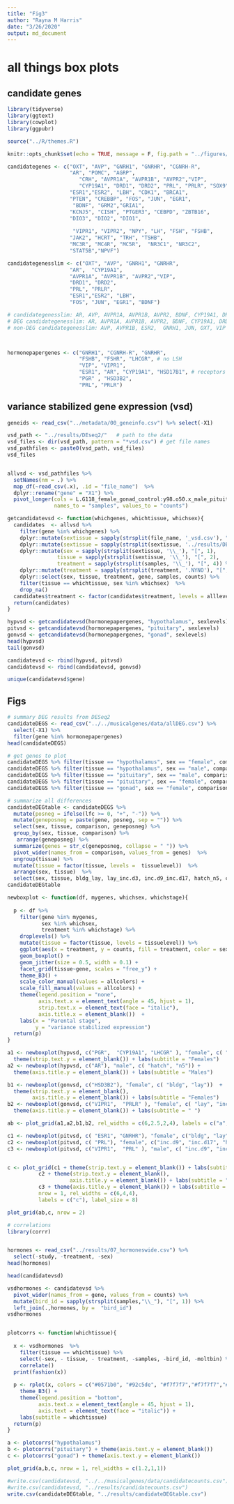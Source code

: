 ```yaml
---
title: "Fig3"
author: "Rayna M Harris"
date: "3/26/2020"
output: md_document
---
```


# all things box plots


## candidate genes

```r
library(tidyverse)
library(ggtext)
library(cowplot)
library(ggpubr)

source("../R/themes.R")

knitr::opts_chunk$set(echo = TRUE, message = F, fig.path = "../figures/")

candidategenes <- c("OXT", "AVP", "GNRH1", "GNRHR", "CGNRH-R",
                    "AR", "POMC", "AGRP", 
                       "CRH", "AVPR1A", "AVPR1B", "AVPR2","VIP",
                       "CYP19A1", "DRD1", "DRD2", "PRL", "PRLR", "SOX9", 
                    "ESR1","ESR2", "LBH", "CDK1", "BRCA1",
                    "PTEN", "CREBBP", "FOS", "JUN", "EGR1",
                     "BDNF", "GRM2","GRIA1",
                    "KCNJ5", "CISH", "PTGER3", "CEBPD", "ZBTB16", 
                    "DIO3", "DIO2", "DIO1",
                    
                     "VIPR1", "VIPR2", "NPY", "LH", "FSH", "FSHB",
                    "JAK2", "HCRT", "TRH", "TSHB",
                    "MC3R", "MC4R", "MC5R",  "NR3C1", "NR3C2",
                    "STAT5B","NPVF") 

candidategenesslim <- c("OXT", "AVP", "GNRH1", "GNRHR", 
                    "AR",  "CYP19A1", 
                    "AVPR1A", "AVPR1B", "AVPR2","VIP",
                    "DRD1", "DRD2", 
                    "PRL", "PRLR",  
                    "ESR1","ESR2", "LBH",  
                    "FOS", "JUN", "EGR1", "BDNF") 

# candidategenesslim: AR, AVP, AVPR1A, AVPR1B, AVPR2, BDNF, CYP19A1, DRD1, EGR1, ESR1, ESR2, FOS, GNRH1, GNRHR, JUN, LBH, OXT, PRL, PRLR, VIP
# DEG candidategenesslim: AR, AVPR1A, AVPR1B, AVPR2, BDNF, CYP19A1, DRD1, ESR1, FOS, GNRHR, LBH, PRL, PRLR, 
# non-DEG candidategenesslim: AVP, AVPR1B, ESR2,  GNRH1, JUN, OXT, VIP



hormonepapergenes <- c("GNRH1", "CGNRH-R", "GNRHR",  
                       "FSHB", "FSHR", "LHCGR", # no LSH
                       "VIP", "VIPR1",
                       "ESR1", "AR", "CYP19A1", "HSD17B1", # receptors synthesis
                       "PGR" , "HSD3B2", 
                       "PRL", "PRLR")
```

## variance stabilized gene expression  (vsd)

```r
geneids <- read_csv("../metadata/00_geneinfo.csv") %>% select(-X1)

vsd_path <- "../results/DEseq2/"   # path to the data
vsd_files <- dir(vsd_path, pattern = "*vsd.csv") # get file names
vsd_pathfiles <- paste0(vsd_path, vsd_files)
vsd_files


allvsd <- vsd_pathfiles %>%
  setNames(nm = .) %>% 
  map_df(~read_csv(.x), .id = "file_name")  %>% 
  dplyr::rename("gene" = "X1") %>% 
  pivot_longer(cols = L.G118_female_gonad_control:y98.o50.x_male_pituitary_inc.d3, 
               names_to = "samples", values_to = "counts") 

getcandidatevsd <- function(whichgenes, whichtissue, whichsex){
  candidates  <- allvsd %>%
    filter(gene %in% whichgenes) %>%
    dplyr::mutate(sextissue = sapply(strsplit(file_name, '_vsd.csv'), "[", 1)) %>%
    dplyr::mutate(sextissue = sapply(strsplit(sextissue, '../results/DEseq2/'), "[", 2)) %>%
    dplyr::mutate(sex = sapply(strsplit(sextissue, '\\_'), "[", 1),
                tissue = sapply(strsplit(sextissue, '\\_'), "[", 2),
                treatment = sapply(strsplit(samples, '\\_'), "[", 4)) %>%
    dplyr::mutate(treatment = sapply(strsplit(treatment, '.NYNO'), "[", 1)) %>%
    dplyr::select(sex, tissue, treatment, gene, samples, counts) %>%
    filter(tissue == whichtissue, sex %in% whichsex)  %>%
    drop_na()
  candidates$treatment <- factor(candidates$treatment, levels = alllevels)
  return(candidates)
}

hypvsd <- getcandidatevsd(hormonepapergenes, "hypothalamus", sexlevels)
pitvsd <- getcandidatevsd(hormonepapergenes, "pituitary", sexlevels)
gonvsd <- getcandidatevsd(hormonepapergenes, "gonad", sexlevels)
head(hypvsd)
tail(gonvsd)

candidatevsd <- rbind(hypvsd, pitvsd)
candidatevsd <- rbind(candidatevsd, gonvsd)

unique(candidatevsd$gene)
```

## Figs 


```r
# summary DEG results from DESeq2
candidateDEGS <- read_csv("../../musicalgenes/data/allDEG.csv") %>%
  select(-X1) %>%
  filter(gene %in% hormonepapergenes)
head(candidateDEGS)

# get genes to plot
candidateDEGS %>% filter(tissue == "hypothalamus", sex == "female", comparison != "control_bldg") 
candidateDEGS %>% filter(tissue == "hypothalamus", sex == "male", comparison != "control_bldg") 
candidateDEGS %>% filter(tissue == "pituitary", sex == "male", comparison != "control_bldg") 
candidateDEGS %>% filter(tissue == "pituitary", sex == "female", comparison != "control_bldg") 
candidateDEGS %>% filter(tissue == "gonad", sex == "female", comparison != "control_bldg") 

# summarize all differences
candidateDEGtable <- candidateDEGS %>%
  mutate(posneg = ifelse(lfc >= 0, "+", "-")) %>%
  mutate(geneposneg = paste(gene, posneg, sep = "")) %>%
  select(sex, tissue, comparison, geneposneg) %>%
  group_by(sex, tissue, comparison) %>%
   arrange(geneposneg) %>%
  summarize(genes = str_c(geneposneg, collapse = " ")) %>% 
  pivot_wider(names_from = comparison, values_from = genes)  %>% 
  ungroup(tissue) %>%
  mutate(tissue = factor(tissue, levels =  tissuelevel))  %>% 
  arrange(sex, tissue)  %>% 
  select(sex, tissue, bldg_lay, lay_inc.d3, inc.d9_inc.d17, hatch_n5, control_bldg)
candidateDEGtable

newboxplot <- function(df, mygenes, whichsex, whichstage){
  
  p <- df %>%
    filter(gene %in% mygenes, 
           sex %in% whichsex,
           treatment %in% whichstage) %>%
    droplevels() %>%
    mutate(tissue = factor(tissue, levels = tissuelevel)) %>%
    ggplot(aes(x = treatment, y = counts, fill = treatment, color = sex)) +
    geom_boxplot() +
    geom_jitter(size = 0.5, width = 0.1) +
    facet_grid(tissue~gene, scales = "free_y") +
    theme_B3() +
    scale_color_manual(values = allcolors) +
    scale_fill_manual(values = allcolors) +
    theme(legend.position = "none",
          axis.text.x = element_text(angle = 45, hjust = 1),
          strip.text.x = element_text(face = "italic"),
          axis.title.x = element_blank())  +
    labs(x = "Parental stage",
         y = "variance stabilized expression")
  return(p)
}

a1 <- newboxplot(hypvsd, c("PGR",  "CYP19A1", "LHCGR" ), "female", c( "hatch", "n5")) + 
  theme(strip.text.y = element_blank()) + labs(subtitle = "Females")
a2 <- newboxplot(hypvsd, c("AR"), "male", c( "hatch", "n5")) + 
  theme(axis.title.y = element_blank()) + labs(subtitle = "Males")

b1 <- newboxplot(gonvsd, c("HSD3B2"), "female", c( "bldg", "lay"))  +
  theme(strip.text.y = element_blank(),
        axis.title.y = element_blank()) + labs(subtitle = "Females")
b2 <- newboxplot(gonvsd, c("VIPR1",  "PRLR" ), "female", c( "lay", "inc.d3"))  + 
  theme(axis.title.y = element_blank()) + labs(subtitle = " ")

ab <- plot_grid(a1,a2,b1,b2, rel_widths = c(6,2.5,2,4), labels = c("a", " ", "b", " "), label_size = 8, nrow = 1)

c1 <- newboxplot(pitvsd, c( "ESR1", "GNRHR"), "female", c("bldg", "lay",  "inc.d3")) 
c2 <- newboxplot(pitvsd, c( "PRL"), "female", c("inc.d9", "inc.d17", "hatch", "n5")) 
c3 <- newboxplot(pitvsd, c("VIPR1",  "PRL" ), "male", c( "inc.d9", "inc.d17")) 


c <- plot_grid(c1 + theme(strip.text.y = element_blank()) + labs(subtitle = "Females"),
          c2 + theme(strip.text.y = element_blank(),
                    axis.title.y = element_blank()) + labs(subtitle = " ") ,
          c3 + theme(axis.title.y = element_blank()) + labs(subtitle = "Males"), 
          nrow = 1, rel_widths = c(6,4,4),
          labels = c("c"), label_size = 8)

plot_grid(ab,c, nrow = 2)

# correlations
library(corrr)


hormones <- read_csv("../results/07_hormoneswide.csv") %>%
  select(-study, -treatment, -sex)
head(hormones)

head(candidatevsd)

vsdhormones <- candidatevsd %>%
  pivot_wider(names_from = gene, values_from = counts) %>%
  mutate(bird_id = sapply(strsplit(samples,"\\_"), "[", 1)) %>%
  left_join(.,hormones, by =  "bird_id")
vsdhormones


plotcorrs <- function(whichtissue){
  
  x <- vsdhormones  %>%
    filter(tissue == whichtissue) %>%
    select(-sex, - tissue, - treatment, -samples, -bird_id, -moltbin) %>%
    correlate()
  print(fashion(x))
  
  p <- rplot(x, colors = c("#0571b0", "#92c5de", "#f7f7f7","#f7f7f7","#f7f7f7", "#f4a582", "#ca0020")) +
    theme_B3() +
    theme(legend.position = "bottom",
          axis.text.x = element_text(angle = 45, hjust = 1),
          axis.text = element_text(face = "italic")) +
    labs(subtitle = whichtissue)
  return(p)
}

a <- plotcorrs("hypothalamus") 
b <- plotcorrs("pituitary") + theme(axis.text.y = element_blank())
c <- plotcorrs("gonad") + theme(axis.text.y = element_blank())

plot_grid(a,b,c, nrow = 1, rel_widths = c(1.2,1,1))


```

```r
#write.csv(candidatevsd, "../../musicalgenes/data/candidatecounts.csv")
#write.csv(candidatevsd, "../results/candidatecounts.csv")
write.csv(candidateDEGtable, "../results/candidateDEGtable.csv")

```